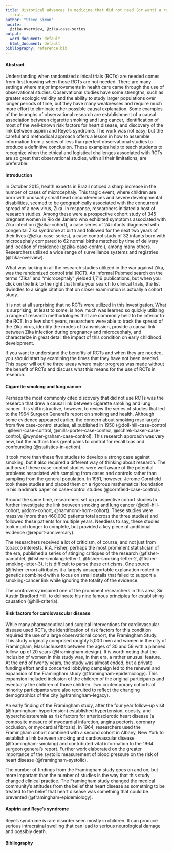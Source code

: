 ```yaml
---
title: Historical advances in medicine that did not need (or want) a randomized clinical
  trial.
author: "Steve Simon"
nocite: |
  @zika-overview, @zika-case-series
output:
  word_document: default
  html_document: default
bibliography: reference.bib
---
```


#### Abstract

Understanding when randomized clinical trials (RCTs) are needed comes from first knowing when those RCTs are not needed. There are many settings where major improvements in health care came through the use of observational studies. Observational studies have some strengths, such as greater ecologic validity and the ability to study larger populations over longer periods of time, but they have many weaknesses and require much more effort to eliminate other possible causal explanation. Some examples of the triumphs of observational research are establishment of a causal association between cigarette smoking and lung cancer, identification of most of the well-known risk factors for heart disease, and discovery of the link between aspirin and Reye’s syndrome. The work was not easy; but the careful and methodical approach offers a lesson in how to assemble information from a series of less than perfect observational studies to produce a definitive conclusion. These examples help to teach students to recognize when the ethical and logistical challenges associated with RCTs are so great that observational studies, with all their limitations, are preferable. 

#### Introduction

In October 2015, health experts in Brazil noticed a sharp increase in the number of cases of microcephaly. This tragic event, where children are born with unusually small head circumferences and severe developmental disabilities, seemed to be geographically associated with the concurrent spread of a new virus, Zika. In response, researchers initiated a host of research studies. Among these were a prospective cohort study of 345 pregnant women in Rio de Janiero who exhibited symptoms associated with Zika infection (@zika-cohort), a case series of 24 infants diagnosed with congenital Zika syndrome at birth and followed for the next two years of their lives (@zika-case-series), a case-control study of 32 infants born with microcephaly compared to 62 normal births matched by time of delivery and location of residence (@zika-case-control), among many others. Researchers utilized a wide range of surveillance systems and registries (@zika-overview).

What was lacking in all the research studies utilized in the war against Zika, was the randomized control trial (RCT). An informal Pubmed search on the terms “Zika” and “microcephaly” yielded 1,716 publications, but when you click on the link to the right that limits your search to clinical trials, the list dwindles to a single citation that on closer examination is actually a cohort study.

It is not at all surprising that no RCTs were utilized in this investigation. What is surprising, at least to some, is how much was learned so quickly utilizing a range of research methodologies that are commonly held to be inferior to the RCT. In a few short years, researchers were able to track the spread of the Zika virus, identify the modes of transmission, provide a causal link between Zika infection during pregnancy and microcephaly, and characterize in great detail the impact of this condition on early childhood development.

If you want to understand the benefits of RCTs and when they are needed, you should start by examining the times that they have not been needed. This paper will outline three areas where major progress was made without the benefit of RCTs and discuss what this means for the use of RCTs in research.

#### Cigarette smoking and lung cancer

Perhaps the most commonly cited discovery that did not use RCTs was the research that drew a causal link between cigarette smoking and lung cancer. It is still instructive, however, to review the series of studies that led to the 1964 Surgeon General's report on smoking and health. Although some evidence appeared earlier, the concern about smoking rose largely from five case-control studies, all published in 1950 (@doll-hill-case-control , @levin-case-control, @mills-porter-case-control, @schrek-baker-case-control, @wynder-graham-case-control). This research approach was very new, but the authors took great pains to control for recall bias and confounding (@statistics-in-action). 

It took more than these five studies to develop a strong case against smoking, but it also required a different way of thinking about research. The authors of these case-control studies were well aware of the potential problems associated with sampling from cases and controls rather than sampling from the general population. In 1951, however, Jerome Cornfield took these studies and placed them on a rigorous mathematical foundation in his landmark paper on case-control studies (@cornfield-case-control).

Around the same time, researchers set up prospective cohort studies to further investigate the link between smoking and lung cancer (@doll-hill-cohort, @dorn-cohort, @hammond-horn-cohort). These studies were massive (more than 460,000 patients total across the three studies) and followed these patients for multiple years. Needless to say, these studies took much longer to complete, but provided a key piece of additional evidence (@report-anniversary).

The researchers received a lot of criticism, of course, and not just from tobacco interests. R.A. Fisher, perhaps the most prominent statistician of the era, published a series of stinging critiques of the research (@fisher-pamphlet, @fisher-smoking-letter-1, @fisher-smoking-letter-2, @fisher-smoking-letter-3). It is difficult to parse these criticisms. One source (@fisher-error) attributes it a largely unsupportable explanation rooted in genetics combined with a focus on small details that failed to support a smoking-cancer link while ignoring the totality of the evidence.

The controversy inspired one of the prominent researchers in this area, Sir Austin Bradford Hill, to delineate his nine famous principles for establishing causation (@hill-criteria).

#### Risk factors for cardiovascular disease

While many pharmaceutical and surgical interventions for cardiovascular disease used RCTs, the identification of risk factors for this condition required the use of a large observational cohort, the Framingham Study. This study originally comprised roughly 5,000 men and women in the city of Framingham, Massachusetts between the ages of 30 and 59 with a planned follow-up of 20 years (@framingham-design). It is worth noting that the inclusion of women in this study was, in that era, a rather unusual feature. At the end of twenty years, the study was almost ended, but a private funding effort and a concerted lobbying campaign led to the renewal and expansion of the Framingham study (@framingham-epidemiology). This expansion included inclusion of the children of the original participants and eventually the children of those children. Two contemporary cohorts of minority participants were also recruited to reflect the changing demographics of the city (@framingham-legacy).

An early finding of the Framingham study, after the four year follow-up visit (@framingham-hypertension) established hypertension, obesity, and hypercholesteremia as risk factors for arteriosclerotic heart disease (a composite measure of myocardial infarction, angina pectoris, coronary occlusion, or myocardial fibrosis). In 1964, researchers used the Framingham cohort combined with a second cohort in Albany, New York  to establish a link between smoking and cardiovascular disease (@framingham-smoking) and contributed vital information to the 1964 surgeon general's report. Further work elaborated on the greater importance of the systolic measurement of blood pressure on the risk of heart disease (@framingham-systolic).

The number of findings from the Framingham study goes on and on, but more important than the number of studies is the way that this study changed clinical practice. The Framingham study changed the medical community's attitudes from the belief that heart disease as something to be treated to the belief that heart disease was something that could be prevented (@framingham-epidemiology).

#### Aspirin and Reye's syndrome

Reye's syndrome is rare disorder seen mostly in children. It can produce serious intracrainal swelling that can lead to serious neurological damage and possibly death.



#### Bibliography
